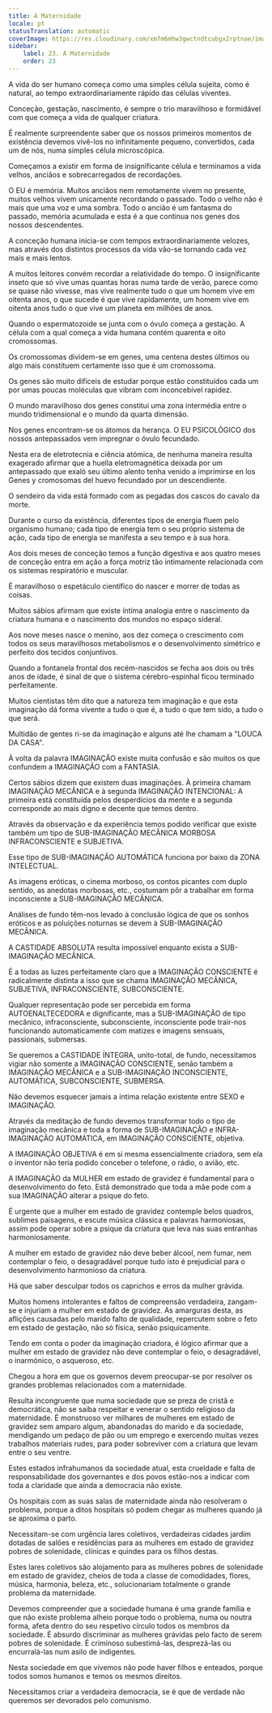 ```yaml
---
title: A Maternidade
locale: pt
statusTranslation: automatic
coverImage: https://res.cloudinary.com/xmfm6mhw3gwctndtcubgx2rptnae/image/upload/v1740337243/small_cover_educacion_fundamental_a051170f1c.webp
sidebar:
    label: 23. A Maternidade
    order: 23
---
```

A vida do ser humano começa como uma simples célula sujeita, como é natural, ao tempo extraordinariamente rápido das células viventes.

Conceção, gestação, nascimento, é sempre o trio maravilhoso e formidável com que começa a vida de qualquer criatura.

É realmente surpreendente saber que os nossos primeiros momentos de existência devemos vivê-los no infinitamente pequeno, convertidos, cada um de nós, numa simples célula microscópica.

Começamos a existir em forma de insignificante célula e terminamos a vida velhos, anciãos e sobrecarregados de recordações.

O EU é memória. Muitos anciãos nem remotamente vivem no presente, muitos velhos vivem unicamente recordando o passado. Todo o velho não é mais que uma voz e uma sombra. Todo o ancião é um fantasma do passado, memória acumulada e esta é a que continua nos genes dos nossos descendentes.

A conceção humana inicia-se com tempos extraordinariamente velozes, mas através dos distintos processos da vida vão-se tornando cada vez mais e mais lentos.

A muitos leitores convém recordar a relatividade do tempo. O insignificante inseto que só vive umas quantas horas numa tarde de verão, parece como se quase não vivesse, mas vive realmente tudo o que um homem vive em oitenta anos, o que sucede é que vive rapidamente, um homem vive em oitenta anos tudo o que vive um planeta em milhões de anos.

Quando o espermatozoide se junta com o óvulo começa a gestação. A célula com a qual começa a vida humana contém quarenta e oito cromossomas.

Os cromossomas dividem-se em genes, uma centena destes últimos ou algo mais constituem certamente isso que é um cromossoma.

Os genes são muito difíceis de estudar porque estão constituídos cada um por umas poucas moléculas que vibram com inconcebível rapidez.

O mundo maravilhoso dos genes constitui uma zona intermédia entre o mundo tridimensional e o mundo da quarta dimensão.

Nos genes encontram-se os átomos da herança. O EU PSICOLÓGICO dos nossos antepassados vem impregnar o óvulo fecundado.

Nesta era de eletrotecnia e ciência atómica, de nenhuma maneira resulta exagerado afirmar que a huella eletromagnética deixada por um antepassado que exaló seu último alento tenha venido a imprimirse en los Genes y cromosomas del huevo fecundado por un descendiente.

O sendeiro da vida está formado com as pegadas dos cascos do cavalo da morte.

Durante o curso da existência, diferentes tipos de energia fluem pelo organismo humano; cada tipo de energia tem o seu próprio sistema de ação, cada tipo de energia se manifesta a seu tempo e à sua hora.

Aos dois meses de conceção temos a função digestiva e aos quatro meses de conceção entra em ação a força motriz tão intimamente relacionada com os sistemas respiratório e muscular.

É maravilhoso o espetáculo científico do nascer e morrer de todas as coisas.

Muitos sábios afirmam que existe íntima analogia entre o nascimento da criatura humana e o nascimento dos mundos no espaço sideral.

Aos nove meses nasce o menino, aos dez começa o crescimento com todos os seus maravilhosos metabolismos e o desenvolvimento simétrico e perfeito dos tecidos conjuntivos.

Quando a fontanela frontal dos recém-nascidos se fecha aos dois ou três anos de idade, é sinal de que o sistema cérebro-espinhal ficou terminado perfeitamente.

Muitos cientistas têm dito que a natureza tem imaginação e que esta imaginação dá forma vivente a tudo o que é, a tudo o que tem sido, a tudo o que será.

Multidão de gentes ri-se da imaginação e alguns até lhe chamam a "LOUCA DA CASA".

À volta da palavra IMAGINAÇÃO existe muita confusão e são muitos os que confundem a IMAGINAÇÃO com a FANTASIA.

Certos sábios dizem que existem duas imaginações. À primeira chamam IMAGINAÇÃO MECÂNICA e à segunda IMAGINAÇÃO INTENCIONAL: A primeira está constituída pelos desperdícios da mente e a segunda corresponde ao mais digno e decente que temos dentro.

Através da observação e da experiência temos podido verificar que existe também um tipo de SUB-IMAGINAÇÃO MECÂNICA MORBOSA INFRACONSCIENTE e SUBJETIVA.

Esse tipo de SUB-IMAGINAÇÃO AUTOMÁTICA funciona por baixo da ZONA INTELECTUAL.

As imagens eróticas, o cinema morboso, os contos picantes com duplo sentido, as anedotas morbosas, etc., costumam pôr a trabalhar em forma inconsciente a SUB-IMAGINAÇÃO MECÂNICA.

Análises de fundo têm-nos levado à conclusão lógica de que os sonhos eróticos e as poluições noturnas se devem à SUB-IMAGINAÇÃO MECÂNICA.

A CASTIDADE ABSOLUTA resulta impossível enquanto exista a SUB-IMAGINAÇÃO MECÂNICA.

É a todas as luzes perfeitamente claro que a IMAGINAÇÃO CONSCIENTE é radicalmente distinta a isso que se chama IMAGINAÇÃO MECÂNICA, SUBJETIVA, INFRACONSCIENTE, SUBCONSCIENTE.

Qualquer representação pode ser percebida em forma AUTOENALTECEDORA e dignificante, mas a SUB-IMAGINAÇÃO de tipo mecânico, infraconsciente, subconsciente, inconsciente pode trair-nos funcionando automaticamente com matizes e imagens sensuais, passionais, submersas.

Se queremos a CASTIDADE ÍNTEGRA, unito-total, de fundo, necessitamos vigiar não somente a IMAGINAÇÃO CONSCIENTE, senão também a IMAGINAÇÃO MECÂNICA e a SUB-IMAGINAÇÃO INCONSCIENTE, AUTOMÁTICA, SUBCONSCIENTE, SUBMERSA.

Não devemos esquecer jamais a íntima relação existente entre SEXO e IMAGINAÇÃO.

Através da meditação de fundo devemos transformar todo o tipo de imaginação mecânica e toda a forma de SUB-IMAGINAÇÃO e INFRA-IMAGINAÇÃO AUTOMÁTICA, em IMAGINAÇÃO CONSCIENTE, objetiva.

A IMAGINAÇÃO OBJETIVA é em si mesma essencialmente criadora, sem ela o inventor não teria podido conceber o telefone, o rádio, o avião, etc.

A IMAGINAÇÃO da MULHER em estado de gravidez é fundamental para o desenvolvimento do feto. Está demonstrado que toda a mãe pode com a sua IMAGINAÇÃO alterar a psique do feto.

É urgente que a mulher em estado de gravidez contemple belos quadros, sublimes paisagens, e escute música clássica e palavras harmoniosas, assim pode operar sobre a psique da criatura que leva nas suas entranhas harmoniosamente.

A mulher em estado de gravidez não deve beber álcool, nem fumar, nem contemplar o feio, o desagradável porque tudo isto é prejudicial para o desenvolvimento harmonioso da criatura.

Há que saber desculpar todos os caprichos e erros da mulher grávida.

Muitos homens intolerantes e faltos de compreensão verdadeira, zangam-se e injuriam a mulher em estado de gravidez. As amarguras desta, as aflições causadas pelo marido falto de qualidade, repercutem sobre o feto em estado de gestação, não só física, senão psiquicamente.

Tendo em conta o poder da imaginação criadora, é lógico afirmar que a mulher em estado de gravidez não deve contemplar o feio, o desagradável, o inarmónico, o asqueroso, etc.

Chegou a hora em que os governos devem preocupar-se por resolver os grandes problemas relacionados com a maternidade.

Resulta incongruente que numa sociedade que se preza de cristã e democrática, não se saiba respeitar e venerar o sentido religioso da maternidade. É monstruoso ver milhares de mulheres em estado de gravidez sem amparo algum, abandonadas do marido e da sociedade, mendigando um pedaço de pão ou um emprego e exercendo muitas vezes trabalhos materiais rudes, para poder sobreviver com a criatura que levam entre o seu ventre.

Estes estados infrahumanos da sociedade atual, esta crueldade e falta de responsabilidade dos governantes e dos povos estão-nos a indicar com toda a claridade que ainda a democracia não existe.

Os hospitais com as suas salas de maternidade ainda não resolveram o problema, porque a ditos hospitais só podem chegar as mulheres quando já se aproxima o parto.

Necessitam-se com urgência lares coletivos, verdadeiras cidades jardim dotadas de salões e residências para as mulheres em estado de gravidez pobres de solenidade, clínicas e quindes para os filhos destas.

Estes lares coletivos são alojamento para as mulheres pobres de solenidade em estado de gravidez, cheios de toda a classe de comodidades, flores, música, harmonia, beleza, etc., solucionariam totalmente o grande problema da maternidade.

Devemos compreender que a sociedade humana é uma grande família e que não existe problema alheio porque todo o problema, numa ou noutra forma, afeta dentro do seu respetivo círculo todos os membros da sociedade. É absurdo discriminar as mulheres grávidas pelo facto de serem pobres de solenidade. É criminoso subestimá-las, desprezá-las ou encurralá-las num asilo de indigentes.

Nesta sociedade em que vivemos não pode haver filhos e enteados, porque todos somos humanos e temos os mesmos direitos.

Necessitamos criar a verdadeira democracia, se é que de verdade não queremos ser devorados pelo comunismo.

